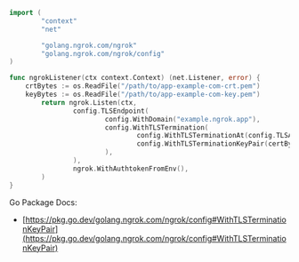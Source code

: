 ```go
import (
        "context"
        "net"

        "golang.ngrok.com/ngrok"
        "golang.ngrok.com/ngrok/config"
)

func ngrokListener(ctx context.Context) (net.Listener, error) {
	crtBytes := os.ReadFile("/path/to/app-example-com-crt.pem")
	keyBytes := os.ReadFile("/path/to/app-example-com-key.pem")
        return ngrok.Listen(ctx,
                config.TLSEndpoint(
                        config.WithDomain("example.ngrok.app"),
                        config.WithTLSTermination(
                                config.WithTLSTerminationAt(config.TLSAtEdge),
                                config.WithTLSTerminationKeyPair(certBytes, keyBytes),
                        ),
                ),
                ngrok.WithAuthtokenFromEnv(),
        )
}
```

Go Package Docs:

- [https://pkg.go.dev/golang.ngrok.com/ngrok/config#WithTLSTerminationKeyPair](https://pkg.go.dev/golang.ngrok.com/ngrok/config#WithTLSTerminationKeyPair)
